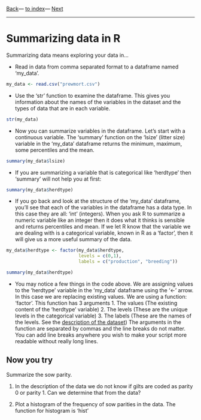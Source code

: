 [Back](lesson3_2.html)---
[to index](../../index.html)---
[Next](../lesson2/lesson4_2.html)

---

# Summarizing data in R

Summarizing data means exploring your data in...

* Read in data from comma separated format to a dataframe named
  'my_data'.

```r

my_data <- read.csv("prewmort.csv")

```

* Use the 'str' function to examine the dataframe. This gives you
  information about the names of the variables in the dataset and the
  types of data that are in each variable.

```r

str(my_data)

```

* Now you can summarize variables in the dataframe. Let's start with a
  continuous variable. The 'summary' function on the 'lsize' (litter
  size) variable in the 'my_data' dataframe returns the minimum,
  maximum, some percentiles and the mean.

```r

summary(my_data$lsize)

```

* If you are summarizing a variable that is categorical like
'herdtype' then 'summary' will not help you at first:

```r
summary(my_data$herdtype)
```

* If you go back and look at the structure of the 'my_data' dataframe,
you'll see that each of the variables in the dataframe has a
data type. In this case they are all: 'int' (integers). When you ask R
to summarize a numeric variable like an integer then it does what it
thinks is sensible and returns percentiles and mean. If we let R know
that the variable we are dealing with is a categorical variable, known
in R as a 'factor', then it will give us a more useful summary of the
data.

```r

my_data$herdtype <- factor(my_data$herdtype,
                           levels = c(0,1),
                           labels = c("production", "breeding"))

summary(my_data$herdtype)

```

* You may notice a few things in the code above. We are assigning
  values to the 'herdtype' variable in the 'my_data' dataframe using
  the '<-' arrow. In this case we are replacing existing values. We
  are using a function: 'factor'. This function has 3 arguments
	  1. The values (The existing content of the 'herdtype' variable)
	  2. The levels (These are the unique levels in the categorical
         variable)
	  3. The labels (These are the names of the levels. See the
  [description of the dataset](../../about_datasets.html))
  The arguments in the function are separated by commas and the line
  breaks do not matter. You can add line breaks anywhere you wish to
  make your script more readable without really long lines.


## Now you try

Summarize the sow parity.

1. In the description of the data we do not know if gilts are coded as
   parity 0 or parity 1. Can we determine that from the data?

2. Plot a histogram of the frequency of sow parities in the data. The
   function for histogram is 'hist'
